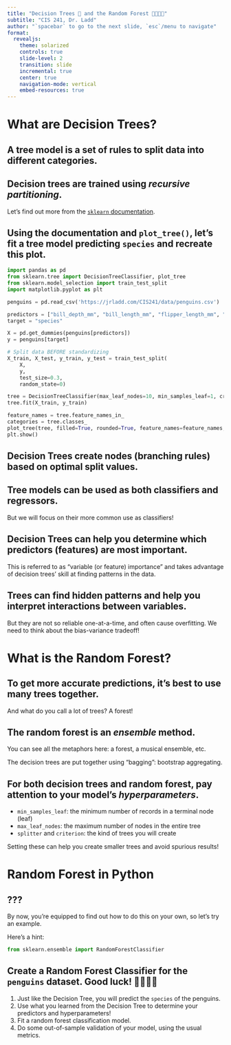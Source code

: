 ```yaml
---
title: "Decision Trees 🌳 and the Random Forest 🌳🌲🌳🌲"
subtitle: "CIS 241, Dr. Ladd"
author: "`spacebar` to go to the next slide, `esc`/menu to navigate"
format:
  revealjs:
    theme: solarized
    controls: true
    slide-level: 2
    transition: slide
    incremental: true
    center: true
    navigation-mode: vertical
    embed-resources: true
---
```


# What are Decision Trees?

## A tree model is a set of rules to split data into different categories.

## Decision trees are trained using *recursive partitioning*.

Let's find out more from the [`sklearn` documentation](https://scikit-learn.org/stable/modules/tree.html).

## Using the documentation and `plot_tree()`, let's fit a tree model predicting `species` and recreate this plot.

```python
import pandas as pd
from sklearn.tree import DecisionTreeClassifier, plot_tree
from sklearn.model_selection import train_test_split
import matplotlib.pyplot as plt

penguins = pd.read_csv('https://jrladd.com/CIS241/data/penguins.csv')

predictors = ["bill_depth_mm", "bill_length_mm", "flipper_length_mm", "body_mass_g", "sex"]
target = "species"

X = pd.get_dummies(penguins[predictors])
y = penguins[target]

# Split data BEFORE standardizing
X_train, X_test, y_train, y_test = train_test_split(
    X,
    y,
    test_size=0.3,
    random_state=0)

tree = DecisionTreeClassifier(max_leaf_nodes=10, min_samples_leaf=1, criterion='entropy', random_state=42)
tree.fit(X_train, y_train)

feature_names = tree.feature_names_in_
categories = tree.classes_
plot_tree(tree, filled=True, rounded=True, feature_names=feature_names, class_names=categories, fontsize=6)
plt.show()
```

## Decision Trees create nodes (branching rules) based on optimal split values.

## Tree models can be used as both classifiers and regressors.

But we will focus on their more common use as classifiers!

## Decision Trees can help you determine which predictors (features) are most important.

This is referred to as "variable (or feature) importance" and takes advantage of decision trees' skill at finding patterns in the data.

## Trees can find hidden patterns and help you interpret interactions between variables.

But they are not so reliable one-at-a-time, and often cause overfitting. We need to think about the bias-variance tradeoff!

# What is the Random Forest?

## To get more accurate predictions, it's best to use many trees together.

And what do you call a lot of trees? A forest!

## The random forest is an *ensemble* method.

You can see all the metaphors here: a forest, a musical ensemble, etc.

The decision trees are put together using "bagging": bootstrap aggregating.

## For both decision trees and random forest, pay attention to your model's *hyperparameters*.

- `min_samples_leaf`: the minimum number of records in a terminal node (leaf)
- `max_leaf_nodes`: the maximum number of nodes in the entire tree
- `splitter` and `criterion`: the kind of trees you will create

Setting these can help you create smaller trees and avoid spurious results! 

# Random Forest in Python

## ???

By now, you're equipped to find out how to do this on your own, so let's try an example.

Here's a hint:

```python
from sklearn.ensemble import RandomForestClassifier
```

## Create a Random Forest Classifier for the `penguins` dataset. Good luck! 🌲🌳🌲🌳

1. Just like the Decision Tree, you will predict the `species` of the penguins.
2. Use what you learned from the Decision Tree to determine your predictors and hyperparameters!
3. Fit a random forest classification model.
4. Do some out-of-sample validation of your model, using the usual metrics.

